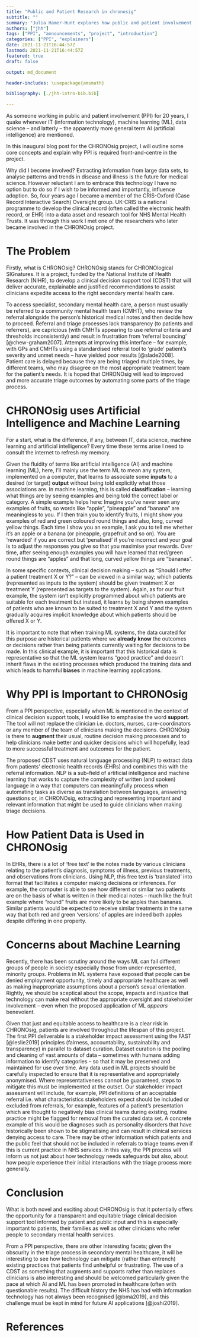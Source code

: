 ```yaml
---
title: "Public and Patient Research in chronosig"
subtitle: ""
summary: "Julia Hamer-Hunt explores how public and patient involvement features in the chronosig project"
authors: ["jhh"]
tags: ["PPI", "announcements", "project", "introduction"]
categories: ["PPI", "explainers"]
date: 2021-11-21T16:44:57Z
lastmod: 2021-11-21T16:44:57Z
featured: true
draft: false

output: md_document

header-includes: \usepackage{amsmath}

bibliography: [./jhh-intro-bib.bib]

---
```



As someone working in public and patient involvement (PPI) for 20 years,  I quake whenever IT (information technology), machine learning (ML), data science – and latterly – the apparently more general term AI (artificial intelligence) are mentioned.   

In this inaugural blog post for the CHRONOsig project, I will outline some core concepts and explain why PPI is required front-and-centre in the project.

Why did I become involved? Extracting information from large data sets, to analyse patterns and trends in disease and illness is the future for medical science.  However reluctant I am to embrace this technology I have no option but to do so if I wish to be informed and importantly, influence adoption. So, four years ago I became a member of the CRIS-Oxford (Case Record Interactive Search) Oversight group. UK-CRIS is a national programme to develop the clinical record (often called the electronic health record, or EHR) into a data asset and research tool for NHS Mental Health Trusts. It was through this work I met one of the researchers who later became involved in the CHRONOsig project. 

# The Problem
Firstly, what is CHRONOsig?  CHRONOsig stands for CHRONOlogical SIGnatures.  It is a project, funded by the National Institute of Health Research (NIHR), to develop a clinical decision support tool (CDST) that will deliver accurate, explainable and justified recommendations to assist clinicians expedite access to the right secondary mental health care.

To access specialist, secondary mental health care, a person must usually be referred to a community mental health team (CMHT), who review the referral alongside the person’s historical medical notes and then decide how to proceed.  Referral and triage processes lack transparency (to patients and referrers), are capricious (with CMHTs appearing to use referral criteria and thresholds inconsistently) and result in frustration from ‘referral bouncing’ [@chew-graham2007]. Attempts at improving this interface -- for example, with GPs and CMHTs using a standardised referral tool to ‘grade’ patient’s severity and unmet needs -- have yielded poor results [@slade2008].  Patient care is delayed because they are being triaged multiple times, by different teams, who may disagree on the most appropriate treatment team for the patient’s needs.  It is hoped that CHRONOsig will lead to improved and more accurate triage outcomes by automating some parts of the triage process.

# CHRONOsig uses Artificial Intelligence and Machine Learning
For a start, what is the difference, if any, between IT, data science, machine learning and artificial intelligence?  Every time these terms arise I need to consult the internet to refresh my memory.  

Given the fluidity of terms like artificial intelligence (AI) and machine learning (ML), here, I’ll mainly use the term ML to mean any system, implemented on a computer, that learns to associate some **inputs** to a desired (or target) **output** without being told explicitly what those associations are.  In machine learning, this is called **classification** -- learning what things are by seeing examples and being told the correct label or category.  A simple example helps here: Imagine you’ve never seen any examples of fruits, so words like “apple”, “pineapple” and “banana” are meaningless to you.  If I then train you to identify fruits, I might show you examples of red and green coloured round things and also, long, curved yellow things.  Each time I show you an example, I ask you to tell me whether it's an apple or a banana (or pineapple, grapefruit and so on).  You are 'rewarded' if you are correct but 'penalised' if you're incorrect and your goal is to adjust the responses you give so that you maximise your rewards.  Over time, after seeing enough examples you will have learned that red/green round things are "apples" and that long, curved yellow things are "bananas".  

In some specific contexts, clinical decision making -- such as “Should I offer a patient treatment X or Y?” -- can be viewed in a similar way; which patients (represented as inputs to the system) should be given treatment X or treatment Y (represented as targets to the system).  Again, as for our fruit example, the system isn’t explicitly programmed about which patients are suitable for each treatment but instead, it learns by being shown examples of patients who are known to be suited to treatment X and Y and the system gradually acquires implicit knowledge about which patients should be offered X or Y.  

It is important to note that when training ML systems, the data curated for this purpose are historical patients where we **already know** the outcomes or decisions rather than being patients currently waiting for decisions to be made.  In this clinical example, it is important that this historical data is representative so that the ML system learns "good practice" and doesn't inherit flaws in the existing processes which produced the training data and which leads to harmful **biases** in machine learning applications. 

# Why PPI is Important to CHRONOsig
From a PPI perspective, especially when ML is mentioned in the context of clinical decision support tools, I would like to emphasise the word **support**.  The tool will not replace the clinician i.e. doctors, nurses, care-coordinators or any member of the team of clinicians making the decisions.  CHRONOsig is there to **augment** their usual, routine decision making processes and to help clinicians make better and quicker decisions which will hopefully, lead to more successful treatment and outcomes for the patient.

The proposed CDST uses natural language processing (NLP) to extract data from patients’ electronic health records (EHRs) and combines this with the referral information.  NLP is a sub-field of artificial intelligence and machine learning that works to capture the complexity of written (and spoken) language in a way that computers can meaningfully process when automating tasks as diverse as translation between languages, answering questions or, in CHRONOsig, extracting and representing important and relevant information that might be used to guide clinicians when making triage decisions. 

# How Patient Data is Used in CHRONOsig
In EHRs, there is a lot of ‘free text’ ie the notes made by various clinicians relating to the patient’s diagnosis, symptoms of illness, previous treatments, and observations from clinicians.  Using NLP, this free text is ‘translated’ into format that facilitates a computer making decisions or inferences.    For example, the computer is able to see how different or similar two patients are on the basis of what is written in their medical notes – much like the fruit example where “round” fruits are more likely to be apples than bananas.  Similar patients would be expected to receive similar treatments in the same way that both red and green 'versions' of apples are indeed both apples despite differing in one property.

# Concerns about Machine Learning
Recently, there has been scrutiny around the ways ML can fail different groups of people in society especially those from under-represented, minority groups.  Problems in ML systems have exposed that people can be denied employment opportunity, timely and appropriate healthcare as well as making inappropriate assumptions about a person’s sexual orientation.  Rightly, we should be sceptical about the scope, impacts and injustice that technology can make real without the appropriate oversight and stakeholder involvement -- even when the proposed application of ML *appears* benevolent.

Given that just and equitable access to healthcare is a clear risk in CHRONOsig, patients are involved throughout the lifespan of this project.  The first PPI deliverable is a stakeholder impact assessment using the FAST [@leslie2019] principles (fairness, accountability, sustainability and transparency) in parallel to dataset curation.  Dataset curation is the pooling and cleaning of vast amounts of data -- sometimes with humans adding information to identify categories -- so that it may be preserved and maintained for use over time.   Any data used in ML projects should be carefully inspected to ensure that it is representative and appropriately anonymised.  Where representativeness cannot be guaranteed, steps to mitigate this must be implemented at the outset.   Our stakeholder impact assessment will include, for example, PPI definitions of an acceptable referral i.e. what characteristics stakeholders expect should be included or excluded from referrals, for example, features of a patient’s presentation which are thought to negatively bias clinical teams during existing, routine practice might be flagged for removal from the curated data set. A concrete example of this would be diagnoses such as personality disorders that have historically been shown to be stigmatising and can result in clinical services denying access to care.  There may be other information which patients and the public feel that should not be included in referrals to triage teams even if this is current practice in NHS services.  In this way, the PPI process will inform us not just about how technology needs safeguards but also, about how people experience their initial interactions with the triage process more generally. 

# Conclusion
What is both novel and exciting about CHRONOsig is that it potentially offers the opportunity for a transparent and equitable triage clinical decision support tool informed by patient and public input and this is especially important to patients, their families as well as other clinicians who refer people to secondary mental health services.  

From a PPI perspective, there are other interesting facets; given the obscurity in the triage process in secondary mental healthcare, it will be interesting to see how technology can mitigate (rather than entrench) existing practices that patients find unhelpful or frustrating.  The use of a CDST as something that augments and supports rather than replaces clinicians is also interesting and should be welcomed particularly given the pace at which AI and ML has been promoted in healthcare (often with questionable results).  The difficult history the NHS has had with information technology has not always been recognised [@bma2019], and this challenge must be kept in mind for future AI applications [@joshi2019]. 

# References